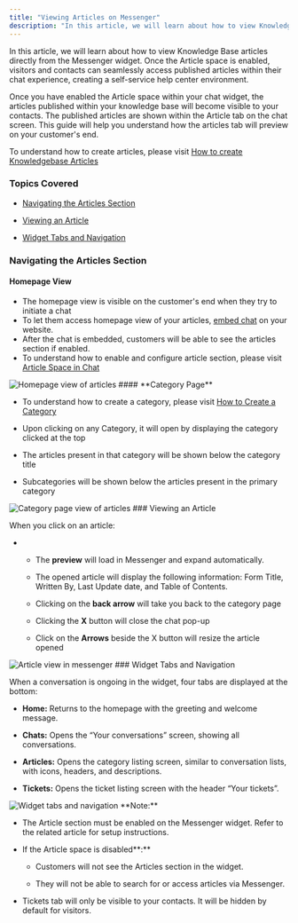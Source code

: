 ```yaml
---
title: "Viewing Articles on Messenger"
description: "In this article, we will learn about how to view Knowledge Base articles directly from the Messenger widget. Once the Article space is enabled, visito..."
---
```


In this article, we will learn about how to view Knowledge Base articles directly from the Messenger widget. Once the Article space is enabled, visitors and contacts can seamlessly access published articles within their chat experience, creating a self-service help center environment.

Once you have enabled the Article space within your chat widget, the articles published within your knowledge base will become visible to your contacts. The published articles are shown within the Article tab on the chat screen. This guide will help you understand how the articles tab will preview on your customer's end.

To understand how to create articles, please visit [How to create Knowledgebase Articles](https://support.salesmate.io/hc/en-us/articles/44524627800729)

### Topics Covered

*   [Navigating the Articles Section](https://support.salesmate.io/hc/en-us/articles/44633852585113-Viewing-Articles-on-Messenger#h_01JWEDQM6KMSARXDTQ13D6WFPD)
    
*   [Viewing an Article](https://support.salesmate.io/hc/en-us/articles/44633852585113-Viewing-Articles-on-Messenger#h_01JWEDQM6NWAJH56G7E2BTYX4R)
    
*   [Widget Tabs and Navigation](https://support.salesmate.io/hc/en-us/articles/44633852585113-Viewing-Articles-on-Messenger#h_01JWEDQM6P5J2BEVWFTR191S8Y)
    

### Navigating the Articles Section

#### **Homepage View**

*   The homepage view is visible on the customer's end when they try to initiate a chat
*   To let them access homepage view of your articles, [embed chat](https://support.salesmate.io/hc/en-us/articles/360058369732#h_01GK3KF0FQVYHYRX93C2MJ0V95) on your website.
*   After the chat is embedded, customers will be able to see the articles section if enabled.
*   To understand how to enable and configure article section, please visit [Article Space in Chat](https://support.salesmate.io/hc/en-us/articles/44633769500569)

<img src="https://support.salesmate.io/hc/article_attachments/47711330662169" alt="Homepage view of articles" />
#### **Category Page**

*   To understand how to create a category, please visit [How to Create a Category](https://support.salesmate.io/hc/en-us/articles/44524557277465)
*   Upon clicking on any Category, it will open by displaying the category clicked at the top
    
*   The articles present in that category will be shown below the category title
*   Subcategories will be shown below the articles present in the primary category

<img src="https://support.salesmate.io/hc/article_attachments/47711304937881" alt="Category page view of articles" />
### Viewing an Article

When you click on an article:

*   *   The **preview** will load in Messenger and expand automatically.
        
    *   The opened article will display the following information: Form Title, Written By, Last Update date, and Table of Contents.
    *   Clicking on the **back arrow** will take you back to the category page
    *   Clicking the **X** button will close the chat pop-up
    *   Click on the **Arrows** beside the X button will resize the article opened

<img src="https://support.salesmate.io/hc/article_attachments/47711304938649" alt="Article view in messenger" />
### Widget Tabs and Navigation

When a conversation is ongoing in the widget, four tabs are displayed at the bottom:

*   **Home:** Returns to the homepage with the greeting and welcome message.
    
*   **Chats:** Opens the “Your conversations” screen, showing all conversations.
    
*   **Articles:** Opens the category listing screen, similar to conversation lists, with icons, headers, and descriptions.
    
*   **Tickets:** Opens the ticket listing screen with the header “Your tickets”.
    

<img src="https://support.salesmate.io/hc/article_attachments/47711304939417" alt="Widget tabs and navigation" />
<Note>
**Note:**

*   The Article section must be enabled on the Messenger widget. Refer to the related article for setup instructions.
    
*   If the Article space is disabled**:**
    
    *   Customers will not see the Articles section in the widget.
        
    *   They will not be able to search for or access articles via Messenger.
        
*   Tickets tab will only be visible to your contacts. It will be hidden by default for visitors.


</Note>
